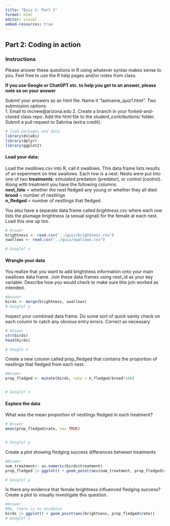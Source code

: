 ```yaml
---
title: "Quiz 1: Part 2"
format: html
editor: visual
embed-resources: true
---
```


## Part 2: Coding in action

### Instructions

Please answer these questions in R using whatever syntax makes sense to you. Feel free to use the R help pages and/or notes from class.

**If you use Google or ChatGPT etc. to help you get to an answer, please note so on your answer**

Submit your answers as an html file. Name it "lastname_quiz1.html". Two submission options:\
1. Email to mcnew\@arizona.edu 2. Create a branch in your forked-and-cloned class repo. Add the html file to the student_contributions/ folder. Submit a pull request to Sabrina (extra credit).

```r
# load packages and data 
library(dslabs)
library(dplyr)
library(ggplot2)
```

#### Load your data:

Load the *swallows.csv* into R, call it swallows. This data frame lists results of an experiment on tree swallows. Each row is a nest. Nests were put into one of two **treatments**: simulated predation (predator), or control (control). Along with treatment you have the following columns:\
**nest_fate** = whether the nest fledged any young or whether they all died\
**brood** = number of nestlings\
**n_fledged** = number of nestlings that fledged.

You also have a separate data frame called *brightness.csv* where each row lists the plumage brightness (a sexual signal) for the female at each nest. Load this one up too.

```r
# Answer 
brightness <- read.csv("../quiz/brightness.csv")
swallows <- read.csv("../quiz/swallows.csv")

# Google? n
```

#### Wrangle your data

You realize that you want to add brightness information onto your main swallows data frame. Join these data frames using nest_id as your key variable. Describe how you would check to make sure this join worked as intended.

```r
#Answer
birds <- merge(brightness, swallows)
# Google? y
```

Inspect your combined data frame. Do some sort of quick sanity check on each column to catch any obvious entry errors. Correct as necessary

```r
# Answer
str(birds)
head(birds)

# Google n
```

Create a new column called prop_fledged that contains the proportion of nestlings that fledged from each nest.

```r
#Answer
prop_fledged <- mutate(birds, rate = n_fledged/brood*100)


# Google? n
```

#### Explore the data

What was the mean proportion of nestlings fledged in each treatment?

```r
# Answer 
mean(prop_fledged$rate, na= TRUE)


# Google? y
```

Create a plot showing fledging success differences between treatments

```r
#Answer
num_treatment<- as.numeric(birds$treatment)
prop_fledged |> ggplot() + geom_point(aes(num_treatment, prop_fledged$rate))

# Google? y
```

Is there any evidence that female brightness influenced fledging success? Create a plot to visually investigate this question.

```r
#Answer
#No, there is no evidence
birds |> ggplot() + geom_point(aes(brightness, prop_fledged$rate))
# Google? n
```
